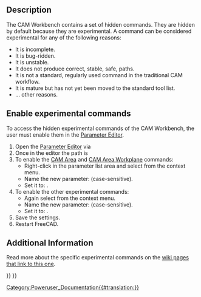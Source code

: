 <languages/>

{{TOCright}}

==Description==

The CAM Workbench contains a set of hidden commands. They are hidden by default because they are experimental. A command can be considered experimental for any of the following reasons:
* It is incomplete.
* It is bug-ridden.
* It is unstable.
* It does not produce correct, stable, safe, paths.
* It is not a standard, regularly used command in the traditional CAM workflow.
* It is mature but has not yet been moved to the standard tool list.
* ... other reasons.

==Enable experimental commands==

To access the hidden experimental commands of the CAM Workbench, the user must enable them in the [[Std_DlgParameter|Parameter Editor]].

# Open the [[Std_DlgParameter|Parameter Editor]] via {{MenuCommand|Tools → Edit Parameters...}} 
# Once in the editor the path is {{MenuCommand|BaseApp → Preferences → Mod → CAM}}
# To enable the [[CAM_Area|CAM Area]] and [[CAM_Area_Workplane|CAM Area Workplane]] commands:
#* Right-click in the parameter list area and select {{MenuCommand|New → New Boolean item}} from the context menu.
#* Name the new parameter: {{incode|EnableAdvancedOCLFeatures}} (case-sensitive).
#* Set it to: {{incode|True}}.
# To enable the other experimental commands:
#* Again select {{MenuCommand|New → New Boolean item}} from the context menu.
#* Name the new parameter: {{incode|EnableExperimentalFeatures}} (case-sensitive).
#* Set it to: {{incode|True}}.
# Save the settings.
# Restart FreeCAD.

==Additional Information==

Read more about the specific experimental commands on the [https://wiki.freecad.org/Special:WhatLinksHere/CAM_experimental wiki pages that link to this one].


{{Userdocnavi{{#translation:}}}}
{{CAM_Tools_navi{{#translation:}}}}
[[Category:Poweruser_Documentation{{#translation:}}]]